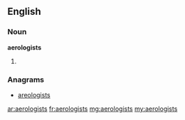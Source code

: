==English==

===Noun===
'''aerologists'''
# {{plural of|aerologist}}

===Anagrams===
* [[areologists#English|areologists]]

[[ar:aerologists]]
[[fr:aerologists]]
[[mg:aerologists]]
[[my:aerologists]]